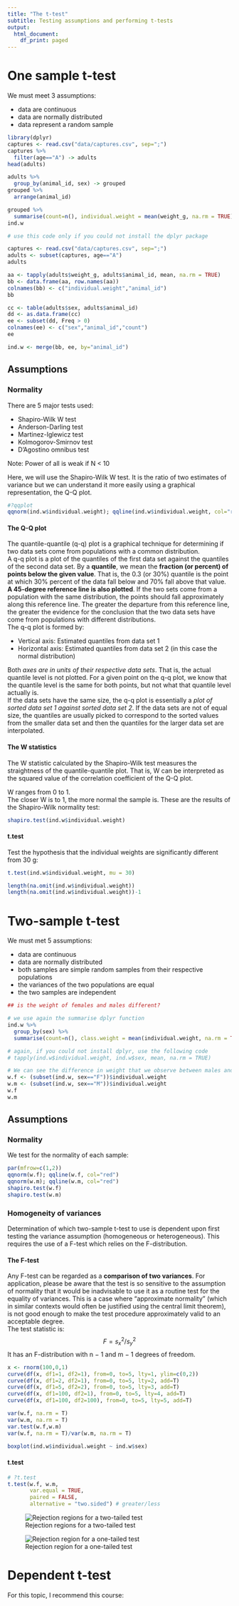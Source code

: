```yaml
---
title: "The t-test"
subtitle: Testing assumptions and performing t-tests
output:
  html_document:
    df_print: paged
---
```


# One sample t-test

We must meet 3 assumptions:

* data are continuous
* data are normally distributed
* data represent a random sample

```r
library(dplyr)
captures <- read.csv("data/captures.csv", sep=";")
captures %>% 
  filter(age=="A") -> adults
head(adults)
```

```r
adults %>% 
  group_by(animal_id, sex) -> grouped
grouped %>% 
  arrange(animal_id)
```


```r
grouped %>% 
  summarise(count=n(), individual.weight = mean(weight_g, na.rm = TRUE)) -> ind.w
ind.w
```

```r

# use this code only if you could not install the dplyr package

captures <- read.csv("data/captures.csv", sep=";")
adults <- subset(captures, age=="A")
adults

aa <- tapply(adults$weight_g, adults$animal_id, mean, na.rm = TRUE)
bb <- data.frame(aa, row.names(aa))
colnames(bb) <- c("individual.weight","animal_id")
bb

cc <- table(adults$sex, adults$animal_id)
dd <- as.data.frame(cc)
ee <- subset(dd, Freq > 0)
colnames(ee) <- c("sex","animal_id","count")
ee

ind.w <- merge(bb, ee, by="animal_id")
```


## Assumptions

### Normality

There are 5 major tests used:

* Shapiro-Wilk W test
* Anderson-Darling test
* Martinez-Iglewicz test
* Kolmogorov-Smirnov test
* D'Agostino omnibus test

Note: Power of all is weak if N < 10

Here, we will use the Shapiro-Wilk W test. It is the ratio of two estimates of variance but we can understand it more easily using a graphical representation, the Q-Q plot.   

```r

#?qqplot
qqnorm(ind.w$individual.weight); qqline(ind.w$individual.weight, col="red")

```

#### The Q-Q plot

The quantile-quantile (q-q) plot is a graphical technique for determining if two data sets come from populations with a common distribution.   
A q-q plot is a plot of the quantiles of the first data set against the quantiles of the second data set. By a **quantile**, we mean the **fraction (or percent) of points below the given value**. That is, the 0.3 (or 30%) quantile is the point at which 30% percent of the data fall below and 70% fall above that value.   
**A 45-degree reference line is also plotted**. If the two sets come from a population with the same distribution, the points should fall approximately along this reference line. The greater the departure from this reference line, the greater the evidence for the conclusion that the two data sets have come from populations with different distributions.   
The q-q plot is formed by:

* Vertical axis: Estimated quantiles from data set 1
* Horizontal axis: Estimated quantiles from data set 2 (in this case the normal distribution)

Both *axes are in units of their respective data sets*. That is, the actual quantile level is not plotted. For a given point on the q-q plot, we know that the quantile level is the same for both points, but not what that quantile level actually is.   
If the data sets have the same size, the q-q plot is essentially a *plot of sorted data set 1 against sorted data set 2*. If the data sets are not of equal size, the quantiles are usually picked to correspond to the sorted values from the smaller data set and then the quantiles for the larger data set are interpolated.


#### The W statistics

The W statistic calculated by the Shapiro-Wilk test measures the straightness of the quantile-quantile plot. That is, W can be interpreted as the squared value of the correlation coefficient of the Q-Q plot.

W ranges from 0 to 1.    
The closer W is to 1, the more normal the sample is.
These are the results of the Shapiro-Wilk normality test:

```r

shapiro.test(ind.w$individual.weight)

```

#### t.test

Test the hypothesis that the individual weights are significantly different from 30 g:


```r
t.test(ind.w$individual.weight, mu = 30)
```


```r
length(na.omit(ind.w$individual.weight))
length(na.omit(ind.w$individual.weight))-1
```


# Two-sample t-test

We must met 5 assumptions:

* data are continuous
* data are normally distributed
* both samples are simple random samples from their respective populations
* the variances of the two populations are equal
* the two samples are independent


```r
## is the weight of females and males different?

# we use again the summarise dplyr function
ind.w %>% 
  group_by(sex) %>% 
  summarise(count=n(), class.weight = mean(individual.weight, na.rm = TRUE))

# again, if you could not install dplyr, use the following code
# tapply(ind.w$individual.weight, ind.w$sex, mean, na.rm = TRUE)

# We can see the difference in weight that we observe between males and females
w.f <- (subset(ind.w, sex=="F"))$individual.weight
w.m <- (subset(ind.w, sex=="M"))$individual.weight
w.f
w.m
```


## Assumptions

### Normality

We test for the normality of each sample:

```r

par(mfrow=c(1,2))
qqnorm(w.f); qqline(w.f, col="red")
qqnorm(w.m); qqline(w.m, col="red")
shapiro.test(w.f)
shapiro.test(w.m)

```


### Homogeneity of variances

Determination of which two-sample t-test to use is dependent upon first testing the variance assumption (homogeneous or heterogeneous). This requires the use of a F-test which relies on the F-distribution.

#### The F-test

Any F-test can be regarded as a **comparison of two variances**. For application, please be aware that the test is so sensitive to the assumption of normality that it would be inadvisable to use it as a routine test for the equality of variances. This is a case where "approximate normality" (which in similar contexts would often be justified using the central limit theorem), is not good enough to make the test procedure approximately valid to an acceptable degree.   
The test statistic is:
$$ F = s^2_x/s^2_y $$
It has an F-distribution with n − 1 and m − 1 degrees of freedom.

```r
x <- rnorm(100,0,1)
curve(df(x, df1=1, df2=1), from=0, to=5, lty=1, ylim=c(0,2))
curve(df(x, df1=2, df2=1), from=0, to=5, lty=2, add=T)
curve(df(x, df1=5, df2=2), from=0, to=5, lty=3, add=T)
curve(df(x, df1=100, df2=1), from=0, to=5, lty=4, add=T)
curve(df(x, df1=100, df2=100), from=0, to=5, lty=5, add=T)
```


```r

var(w.f, na.rm = T)
var(w.m, na.rm = T)
var.test(w.f,w.m)
var(w.f, na.rm = T)/var(w.m, na.rm = T)

boxplot(ind.w$individual.weight ~ ind.w$sex)

```

#### t.test

```r
# ?t.test
t.test(w.f, w.m,
       var.equal = TRUE,
       paired = FALSE, 
       alternative = "two.sided") # greater/less
```

![Rejection regions for a two-tailed test](https://www.gironi.it/blog/wp-content/uploads/2018/11/due-code.gif)

![Rejection region for a one-tailed test](https://www.gironi.it/blog/wp-content/uploads/2018/11/una-coda.gif)




# Dependent t-test

For this topic, I recommend this course: 


